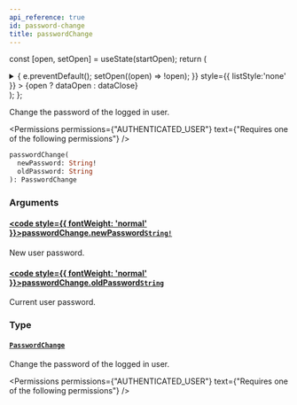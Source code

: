 ```yaml
---
api_reference: true
id: password-change
title: passwordChange
---
```






const [open, setOpen] = useState(startOpen);
return (
<details {...(open ? { open: true } : {})} className="details" style={{ border:'none', boxShadow:'none', background:'var(--ifm-background-color)' }}>
<summary
onClick={(e) => {
e.preventDefault();
setOpen((open) => !open);
}}
style={{ listStyle:'none' }} >
{open ? dataOpen : dataClose}
</summary>
{open && children}
</details>
);
};

Change the password of the logged in user.


<Permissions permissions={"AUTHENTICATED_USER"} text={"Requires one of the following permissions"} />


```graphql
passwordChange(
  newPassword: String!
  oldPassword: String
): PasswordChange
```

### Arguments

#### [<code style={{ fontWeight: 'normal' }}>passwordChange.<b>newPassword</b></code>](#)<Bullet />[`String!`](../../../api-reference/miscellaneous/scalars/string.mdx) <Badge class="badge badge--secondary" text="non-null"/> <Badge class="badge badge--secondary" text="scalar"/> <Badge class="badge badge--secondary" text="miscellaneous"/>

New user password.

#### [<code style={{ fontWeight: 'normal' }}>passwordChange.<b>oldPassword</b></code>](#)<Bullet />[`String`](../../../api-reference/miscellaneous/scalars/string.mdx) <Badge class="badge badge--secondary" text="scalar"/> <Badge class="badge badge--secondary" text="miscellaneous"/>

Current user password.

### Type

#### [`PasswordChange`](../../../api-reference/users/objects/password-change.mdx) <Badge class="badge badge--secondary" text="object"/> <Badge class="badge badge--secondary" text="users"/>

Change the password of the logged in user.


<Permissions permissions={"AUTHENTICATED_USER"} text={"Requires one of the following permissions"} />


